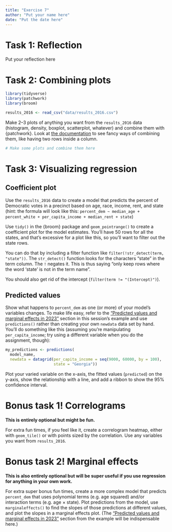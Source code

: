 ```yaml
---
title: "Exercise 7"
author: "Put your name here"
date: "Put the date here"
---
```


# Task 1: Reflection

Put your reflection here


# Task 2: Combining plots

```r
library(tidyverse)
library(patchwork)
library(broom)

results_2016 <- read_csv("data/results_2016.csv")
```

Make 2–3 plots of anything you want from the `results_2016` data (histogram, density, boxplot, scatterplot, whatever) and combine them with {patchwork}. Look at [the documentation](https://patchwork.data-imaginist.com/articles/guides/assembly.html) to see fancy ways of combining them, like having two rows inside a column.

```r
# Make some plots and combine them here
```


# Task 3: Visualizing regression

## Coefficient plot

Use the `results_2016` data to create a model that predicts the percent of Democratic votes in a precinct based on age, race, income, rent, and state (hint: the formula will look like this: `percent_dem ~ median_age + percent_white + per_capita_income + median_rent + state`)

Use `tidy()` in the {broom} package and `geom_pointrange()` to create a coefficient plot for the model estimates. You'll have 50 rows for all the states, and that's excessive for a plot like this, so you'll want to filter out the state rows. 

You can do that by including a filter function like `filter(!str_detect(term, "state"))`. The `str_detect()` function looks for the characters "state" in the term column. The `!` negates it. This is thus saying "only keep rows where the word 'state' is not in the term name".

You should also get rid of the intercept (`filter(term != "(Intercept)")`).


## Predicted values

Show what happens to `percent_dem` as one (or more) of your model's variables changes. To make life easy, refer to the ["Predicted values and marginal effects in 2023"](https://datavizf23.classes.andrewheiss.com/example/07-example.html#predicted-values-and-marginal-effects-in-2023) section in this session's example and use `predictions()` rather than creating your own `newdata` data set by hand. You'll do something like this (assuming you're manipulating `per_capita_income`; try using a different variable when you do the assignment, though):

```r
my_predictions <- predictions(
  model_name,
  newdata = datagrid(per_capita_income = seq(9000, 60000, by = 100),
                     state = "Georgia"))
```

Plot your varied variable on the x-axis, the fitted values (`predicted`) on the y-axis, show the relationship with a line, and add a ribbon to show the 95% confidence interval.


# Bonus task 1! Correlograms

**This is entirely optional but might be fun.**

For extra fun times, if you feel like it, create a correlogram heatmap, either with `geom_tile()` or with points sized by the correlation. Use any variables you want from `results_2016`.


# Bonus task 2! Marginal effects

**This is also entirely optional but will be super useful if you use regression for anything in your own work.**

For extra super bonus fun times, create a more complex model that predicts `percent_dem` that uses polynomial terms (e.g. age squared) and/or interaction terms (e.g. age × state). Plot predictions from the model, use `marginaleffects()` to find the slopes of those predictions at different values, and plot the slopes in a marginal effects plot. (The ["Predicted values and marginal effects in 2023"](https://datavizf23.classes.andrewheiss.com/example/07-example.html#predicted-values-and-marginal-effects-in-2023) section from the example will be indispensable here.)

